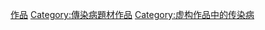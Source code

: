[[Category:HIV/AIDS|作品]]
[[Category:傳染病題材作品|Category:傳染病題材作品]]
[[Category:虚构作品中的传染病|Category:虚构作品中的传染病]]
